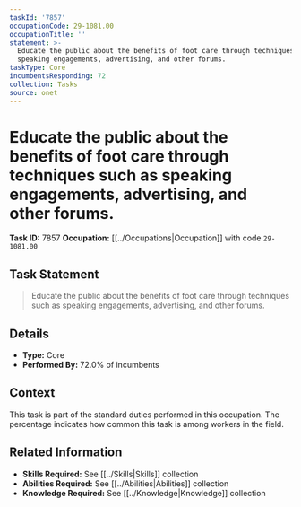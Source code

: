 ```yaml
---
taskId: '7857'
occupationCode: 29-1081.00
occupationTitle: ''
statement: >-
  Educate the public about the benefits of foot care through techniques such as
  speaking engagements, advertising, and other forums.
taskType: Core
incumbentsResponding: 72
collection: Tasks
source: onet
---
```

# Educate the public about the benefits of foot care through techniques such as speaking engagements, advertising, and other forums.

**Task ID:** 7857
**Occupation:** [[../Occupations|Occupation]] with code `29-1081.00`

## Task Statement

> Educate the public about the benefits of foot care through techniques such as speaking engagements, advertising, and other forums.

## Details

- **Type:** Core
- **Performed By:** 72.0% of incumbents

## Context

This task is part of the standard duties performed in this occupation. The percentage indicates how common this task is among workers in the field.

## Related Information

- **Skills Required:** See [[../Skills|Skills]] collection
- **Abilities Required:** See [[../Abilities|Abilities]] collection
- **Knowledge Required:** See [[../Knowledge|Knowledge]] collection

